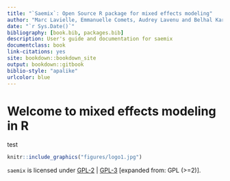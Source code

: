```yaml
--- 
title: "`Saemix`: Open Source R package for mixed effects modeling"
author: "Marc Lavielle, Emmanuelle Comets, Audrey Lavenu and Belhal Karimi"
date: "`r Sys.Date()`"
bibliography: [book.bib, packages.bib]
description: User's guide and documentation for saemix
documentclass: book
link-citations: yes
site: bookdown::bookdown_site
output: bookdown::gitbook
biblio-style: "apalike"
urlcolor: blue
---
```


# Welcome to mixed effects modeling in R {-}
test

```r
knitr::include_graphics("figures/logo1.jpg")
```

`saemix` is licensed under [GPL-2](https://cran.r-project.org/web/licenses/GPL-2) | [GPL-3](https://cran.r-project.org/web/licenses/GPL-3) [expanded from: GPL (>=2)].



<!-- Written in **bookdown** [@R-bookdown] and [@xie2015] -->


<!-- ```{r include=FALSE} -->
<!-- # automatically create a bib database for R packages -->
<!-- knitr::write_bib(c( -->
<!--   .packages(), 'bookdown', 'knitr', 'rmarkdown' -->
<!-- ), 'packages.bib') -->
<!-- ``` -->
